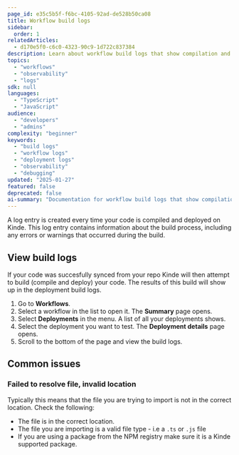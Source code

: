 ```yaml
---
page_id: e35c5b5f-f6bc-4105-92ad-de528b50ca08
title: Workflow build logs
sidebar:
  order: 1
relatedArticles:
  - d170e5f0-c6c0-4323-90c9-1d722c837384
description: Learn about workflow build logs that show compilation and deployment information when workflows are synced and deployed in Kinde, including error and warning details.
topics:
  - "workflows"
  - "observability"
  - "logs"
sdk: null
languages:
  - "TypeScript"
  - "JavaScript"
audience:
  - "developers"
  - "admins"
complexity: "beginner"
keywords:
  - "build logs"
  - "workflow logs"
  - "deployment logs"
  - "observability"
  - "debugging"
updated: "2025-01-27"
featured: false
deprecated: false
ai-summary: "Documentation for workflow build logs that show compilation and deployment information when workflows are synced and deployed."
---
```


A log entry is created every time your code is compiled and deployed on Kinde. This log entry contains information about the build process, including any errors or warnings that occurred during the build.

## View build logs

If your code was succesfully synced from your repo Kinde will then attempt to build (compile and deploy) your code. The results of this build will show up in the deployment build logs.

1. Go to **Workflows**.
2. Select a workflow in the list to open it. The **Summary** page opens.
3. Select **Deployments** in the menu. A list of all your deployments shows.
4. Select the deployment you want to test. The **Deployment details** page opens.
5. Scroll to the bottom of the page and view the build logs.

## Common issues

### Failed to resolve file, invalid location

Typically this means that the file you are trying to import is not in the correct location. Check the following:

- The file is in the correct location.
- The file you are importing is a valid file type - i.e a `.ts` or `.js` file
- If you are using a package from the NPM registry make sure it is a Kinde supported package.
